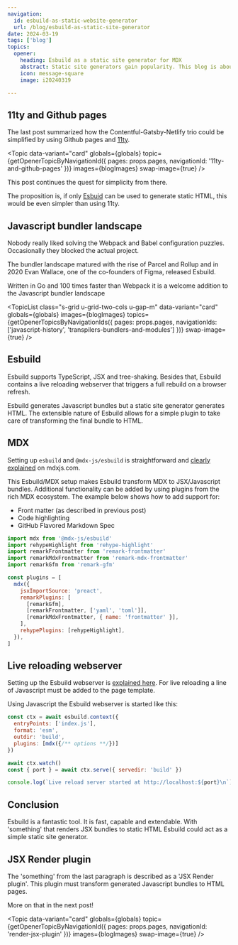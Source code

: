 ```yaml
---
navigation:
  id: esbuild-as-static-website-generator
  url: /blog/esbuild-as-static-site-generator
date: 2024-03-19
tags: ['blog']
topics:
  opener:
    heading: Esbuild as a static site generator for MDX
    abstract: Static site generators gain popularity. This blog is about using esbuild as a static site generator for MDX.
    icon: message-square
    image: i20240319

---
```


## 11ty and Github pages

The last post summarized how the Contentful-Gatsby-Netlify trio could be
simplified by using Github pages and [11ty](https://www.11ty.dev).

<Topic
  data-variant="card"
  globals={globals}
  topic={getOpenerTopicByNavigationId({ pages: props.pages, navigationId: '11ty-and-github-pages' })}
  images={blogImages}
  swap-image={true}
/>

This post continues the quest for simplicity from there.

The proposition is, if only [Esbuid](https://esbuild.github.io) can be used to
generate static HTML, this would be even simpler than using 11ty.

## Javascript bundler landscape

Nobody really liked solving the Webpack and Babel configuration puzzles.
Occasionally they blocked the actual project.

The bundler landscape matured with the rise of Parcel and Rollup and in 2020
Evan Wallace, one of the co-founders of Figma, released Esbuild.

Written in Go and 100 times faster than Webpack it is a welcome addition to the
Javascript bundler landscape

<TopicList
  class="s-grid u-grid-two-cols u-gap-m"
  data-variant="card"
  globals={globals}
  images={blogImages}
  topics={getOpenerTopicsByNavigationIds({ pages: props.pages, navigationIds: ['javascript-history', 'transpilers-bundlers-and-modules'] })}
  swap-image={true}
/>

## Esbuild

Esbuild supports TypeScript, JSX and tree-shaking. Besides that, Esbuild
contains a live reloading webserver that triggers a full rebuild on a browser
refresh.

Esbuild generates Javascript bundles but a static site generator generates HTML.
The extensible nature of Esbuild allows for a simple plugin to take care of
transforming the final bundle to HTML.

## MDX

Setting up `esbuild` and `@mdx-js/esbuild` is straightforward and [clearly
explained](https://mdxjs.com/packages/esbuild/) on mdxjs.com.

This Esbuild/MDX setup makes Esbuild transform MDX to JSX/Javascript bundles.
Additional functionality can be added by using plugins from the rich MDX
ecosystem. The example below shows how to add support for: 

- Front matter (as described in previous post)
- Code highlighting
- GitHub Flavored Markdown Spec

```js
import mdx from '@mdx-js/esbuild'
import rehypeHighlight from 'rehype-highlight'
import remarkFrontmatter from 'remark-frontmatter'
import remarkMdxFrontmatter from 'remark-mdx-frontmatter'
import remarkGfm from 'remark-gfm'

const plugins = [
  mdx({
    jsxImportSource: 'preact',
    remarkPlugins: [
      [remarkGfm],
      [remarkFrontmatter, ['yaml', 'toml']],
      [remarkMdxFrontmatter, { name: 'frontmatter' }],
    ],
    rehypePlugins: [rehypeHighlight],
  }),
]
```

## Live reloading webserver

Setting up the Esbuild webserver is [explained
here](https://esbuild.github.io/api/#live-reload). For live reloading a line of
Javascript must be added to the page template.

Using Javascript the Esbuild webserver is started like this:

```js
const ctx = await esbuild.context({
  entryPoints: ['index.js'],
  format: 'esm',
  outdir: 'build',
  plugins: [mdx({/** options **/})]
})

await ctx.watch()
const { port } = await ctx.serve({ servedir: 'build' })

console.log(`Live reload server started at http://localhost:${port}\n`)
```

## Conclusion

Esbuild is a fantastic tool. It is fast, capable and extendable. With
'something' that renders JSX bundles to static HTML Esbuild could act as a
simple static site generator.

## JSX Render plugin

The 'something' from the last paragraph is described as a 'JSX Render plugin'.
This plugin must transform generated Javascript bundles to HTML pages.

More on that in the next post!

<Topic
  data-variant="card"
  globals={globals}
  topic={getOpenerTopicByNavigationId({ pages: props.pages, navigationId: 'render-jsx-plugin' })}
  images={blogImages}
  swap-image={true}
/>
